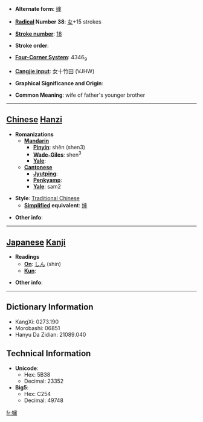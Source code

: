 * '''Alternate form''': [[婶]]

* '''[[Wiktionary:Chinese radical index| Radical]] Number 38''': [[Wiktionary:Chinese radical index 女|女]]+15 strokes

* '''[[Wiktionary:Chinese total strokes index|Stroke number]]''': [[Wiktionary:Chinese total strokes index 18|18]]

* '''Stroke order''': 

* '''[[Wiktionary:Chinese four corner index|Four-Corner System]]''': 4346<sub>9</sub>

* '''[[Wiktionary:Chinese Cangjie index|Cangjie input]]''': 女十竹田 (VJHW)

* '''Graphical Significance and Origin''': 

* '''Common Meaning''': wife of father's younger brother

----

== [[Chinese]] [[Hanzi]] ==

* '''Romanizations'''
** '''[[Mandarin]]'''
*** '''[[Pinyin]]''': shěn (shen3)
*** '''[[Wade-Giles]]''': shen<sup>3</sup>
*** '''[[Yale]]''': 
** '''[[Cantonese]]'''
*** '''[[Jyutping]]''':
*** '''[[Penkyamp]]''': 
*** '''[[Yale]]''': sam2

* '''Style''': [[Traditional Chinese]] 
** '''[[Simplified Chinese|Simplified]] equivalent''': [[婶]]

* '''Other info''': 

----

== [[Japanese]] [[Kanji]] ==

* '''Readings'''
** '''[[On]]''': [[しん]] (shin)
** '''[[Kun]]''': 

* '''Other info''':  

----

== Dictionary Information ==

* KangXi: 0273.190
* Morobashi: 06851
* Hanyu Da Zidian: 21089.040

== Technical Information ==

* '''Unicode''':
** Hex: 5B38
** Decimal: 23352
* '''Big5''':
** Hex: C254
** Decimal: 49748

[[fr:嬸]]